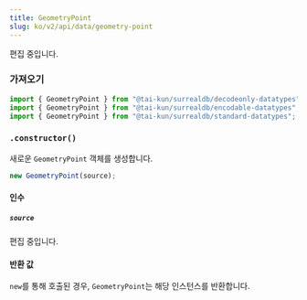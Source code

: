 ```yaml
---
title: GeometryPoint
slug: ko/v2/api/data/geometry-point
---
```



편집 중입니다.

### 가져오기

```ts
import { GeometryPoint } from "@tai-kun/surrealdb/decodeonly-datatypes";
import { GeometryPoint } from "@tai-kun/surrealdb/encodable-datatypes";
import { GeometryPoint } from "@tai-kun/surrealdb/standard-datatypes";
```

### `.constructor()`

새로운 `GeometryPoint` 객체를 생성합니다.

```ts
new GeometryPoint(source);
```

#### 인수

##### `source`

편집 중입니다.

#### 반환 값

`new`를 통해 호출된 경우, `GeometryPoint`는 해당 인스턴스를 반환합니다.
